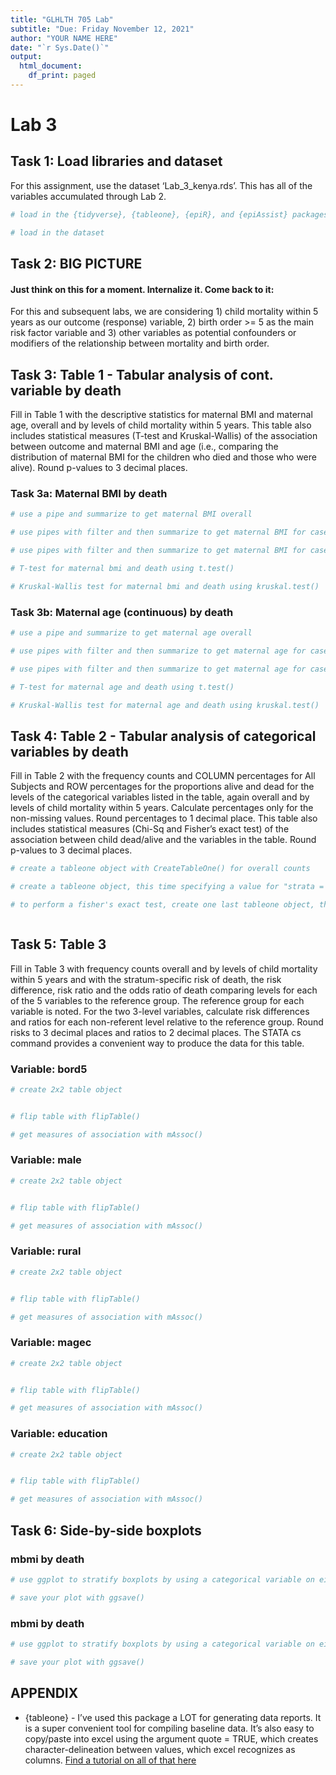 ```yaml
---
title: "GLHLTH 705 Lab"
subtitle: "Due: Friday November 12, 2021"
author: "YOUR NAME HERE"
date: "`r Sys.Date()`"
output: 
  html_document:
    df_print: paged
---
```



# Lab 3 {.tabset}

## Task 1: Load libraries and dataset

For this assignment, use the dataset 'Lab_3_kenya.rds'.  This has all of the variables accumulated through Lab 2.

```r
# load in the {tidyverse}, {tableone}, {epiR}, and {epiAssist} packages

```

```r
# load in the dataset

```

## Task 2: BIG PICTURE 

#### Just think on this for a moment. Internalize it. Come back to it:

For this and subsequent labs, we are considering 1) child mortality within 5 years as our outcome (response) variable, 2) birth order >= 5 as the main risk factor variable and 3) other variables as potential confounders or modifiers of the relationship between mortality and birth order. 


## Task 3: Table 1 - Tabular analysis of cont. variable by death

Fill in Table 1 with the descriptive statistics for maternal BMI and maternal age, overall and by levels of child mortality within 5 years.  This table also includes statistical measures (T-test and Kruskal-Wallis) of the association between outcome and maternal BMI and age (i.e., comparing the distribution of maternal BMI for the children who died and those who were alive).  Round p-values to 3 decimal places.

### Task 3a: Maternal BMI by death

```r
# use a pipe and summarize to get maternal BMI overall

```

```r
# use pipes with filter and then summarize to get maternal BMI for cases where death == 'Dead'


```


```r
# use pipes with filter and then summarize to get maternal BMI for cases where death == 'Alive'


```


```r
# T-test for maternal bmi and death using t.test()

```

```r
# Kruskal-Wallis test for maternal bmi and death using kruskal.test()


```


### Task 3b: Maternal age (continuous) by death

```r
# use a pipe and summarize to get maternal age overall

```

```r
# use pipes with filter and then summarize to get maternal age for cases where death == 'Dead'


```


```r
# use pipes with filter and then summarize to get maternal age for cases where death == 'Alive'


```


```r
# T-test for maternal age and death using t.test()

```

```r
# Kruskal-Wallis test for maternal age and death using kruskal.test()


```



## Task 4: Table 2 - Tabular analysis of categorical variables by death

Fill in Table 2 with the frequency counts and COLUMN percentages for All Subjects and ROW percentages for the proportions alive and dead for the levels of the categorical variables listed in the table, again overall and by levels of child mortality within 5 years.  Calculate percentages only for the non-missing values.  Round percentages to 1 decimal place. This table also includes statistical measures (Chi-Sq and Fisher’s exact test) of the association between child dead/alive and the variables in the table.  Round p-values to 3 decimal places.


```r
# create a tableone object with CreateTableOne() for overall counts

```

```r
# create a tableone object, this time specifying a value for "strata = "
```

```r
# to perform a fisher's exact test, create one last tableone object, then submit it to its print() function, with the argument "exact = TRUE"



```


## Task 5: Table 3

Fill in Table 3 with frequency counts overall and by levels of child mortality within 5 years and with the stratum-specific risk of death, the risk difference, risk ratio and the odds ratio of death comparing levels for each of the 5 variables to the reference group.  The reference group for each variable is noted.  For the two 3-level variables, calculate risk differences and ratios for each non-referent level relative to the reference group.  Round risks to 3 decimal places and ratios to 2 decimal places.  The STATA cs command provides a convenient way to produce the data for this table.

### Variable: bord5

```r
# create 2x2 table object


# flip table with flipTable()


```


```r
# get measures of association with mAssoc()


```

### Variable: male

```r
# create 2x2 table object


# flip table with flipTable()


```


```r
# get measures of association with mAssoc()


```


### Variable: rural

```r
# create 2x2 table object


# flip table with flipTable()


```


```r
# get measures of association with mAssoc()


```

### Variable: magec

```r
# create 2x2 table object


# flip table with flipTable()


```


```r
# get measures of association with mAssoc()


```



### Variable: education

```r
# create 2x2 table object


# flip table with flipTable()


```


```r
# get measures of association with mAssoc()


```

## Task 6: Side-by-side boxplots

### mbmi by death
```r
# use ggplot to stratify boxplots by using a categorical variable on either the x or y axis

# save your plot with ggsave()

```

### mbmi by death
```r
# use ggplot to stratify boxplots by using a categorical variable on either the x or y axis

# save your plot with ggsave()

```



## APPENDIX

* {tableone} - I've used this package a LOT for generating data reports. It is a super convenient tool for compiling baseline data. It's also easy to copy/paste into excel using the argument quote = TRUE, which creates character-delineation between values, which excel recognizes as columns. [Find a tutorial on all of that here](https://cran.r-project.org/web/packages/tableone/vignettes/introduction.html)



